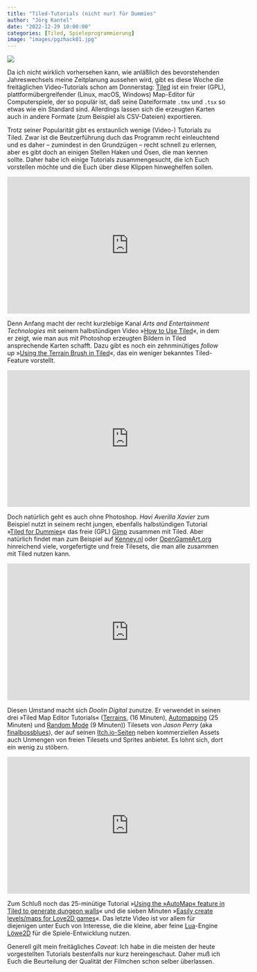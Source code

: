 ```yaml
---
title: "Tiled-Tutorials (nicht nur) für Dummies"
author: "Jörg Kantel"
date: "2022-12-29 10:00:00"
categories: [Tiled, Spieleprogrammierung]
image: "images/pgzhack01.jpg"
---
```


[![](images/pgzhack01-b.jpg)](https://www.flickr.com/photos/schockwellenreiter/52593093821/)

Da ich nicht wirklich vorhersehen kann, wie anläßlich des bevorstehenden Jahreswechsels meine Zeitplanung aussehen wird, gibt es diese Woche die freitäglichen Video-Tutorials schon am Donnerstag: [Tiled](http://cognitiones.kantel-chaos-team.de/multimedia/spieleprogrammierung/tiled.html) ist ein freier (GPL), plattformübergreifender (Linux, macOS, Windows) Map-Editor für Computerspiele, der so populär ist, daß seine Dateiformate `.tmx` und `.tsx` so etwas wie ein Standard sind. Allerdings lassen sich die erzeugten Karten auch in andere Formate (zum Beispiel als CSV-Dateien) exportieren.

Trotz seiner Popularität gibt es erstaunlich wenige (Video-) Tutorials zu Tiled. Zwar ist die Beutzerführung duch das Programm recht einleuchtend und es daher -- zumindest in den Grundzügen -- recht schnell zu erlernen, aber es gibt doch an einigen Stellen Haken und Ösen, die man kennen sollte. Daher habe ich einige Tutorials zusammengesucht, die ich Euch vorstellen möchte und die Euch über diese Klippen hinweghelfen sollen.

<iframe width="560" height="315" src="https://www.youtube.com/embed/OCCzcWrnU88" title="YouTube video player" frameborder="0" allow="accelerometer; autoplay; clipboard-write; encrypted-media; gyroscope; picture-in-picture" allowfullscreen></iframe>

Denn Anfang macht der recht kurzlebige Kanal *Arts and Entertainment Technologies* mit seinem halbstündigen Video »[How to Use Tiled](https://www.youtube.com/watch?v=OCCzcWrnU88)«, in dem er zeigt, wie man aus mit Photoshop erzeugten Bildern in Tiled ansprechende Karten schafft. Dazu gibt es noch ein zehnminütiges *follow up* »[Using the Terrain Brush in Tiled](https://www.youtube.com/watch?v=WEtml6DuwqQ)«, das ein weniger bekanntes Tiled-Feature vorstellt.

<iframe width="560" height="315" src="https://www.youtube.com/embed/_FPA1FvMjTI" title="YouTube video player" frameborder="0" allow="accelerometer; autoplay; clipboard-write; encrypted-media; gyroscope; picture-in-picture" allowfullscreen></iframe>

Doch natürlich geht es auch ohne Photoshop. *Havi Averilla Xavier* zum Beispiel nutzt in seinem recht jungen, ebenfalls halbstündigen Tutorial »[Tiled for Dummies](https://www.youtube.com/watch?v=_FPA1FvMjTI)« das freie (GPL) [Gimp](http://cognitiones.kantel-chaos-team.de/multimedia/computergraphik/gimp.html) zusammen mit Tiled. Aber natürlich findet man zum Beispiel auf [Kenney.nl](https://www.kenney.nl/assets) oder [OpenGameArt.org](https://opengameart.org/) hinreichend viele, vorgefertigte und freie Tilesets, die man alle zusammen mit Tiled nutzen kann.

<iframe width="560" height="315" src="https://www.youtube.com/embed/9ngQmaW-EUI" title="YouTube video player" frameborder="0" allow="accelerometer; autoplay; clipboard-write; encrypted-media; gyroscope; picture-in-picture" allowfullscreen></iframe>

Diesen Umstand macht sich *Doolin Digital* zunutze. Er verwendet in seinen drei »Tiled Map Editor Tutorials« ([Terrains](https://www.youtube.com/watch?v=9ngQmaW-EUI), (16 Minuten), [Automapping](https://www.youtube.com/watch?v=f212jaHpXNo) (25 Minuten) und [Random Mode](https://www.youtube.com/watch?v=MpmHPkwWmBc) (9 Minuten)) Tilesets von *Jason Perry* (aka [finalbossblues](http://finalbossblues.com/)), der auf seinen [Itch.io-Seiten](https://finalbossblues.itch.io/) neben kommerziellen Assets auch Unmengen von freien Tilesets und Sprites anbietet. Es lohnt sich, dort ein wenig zu stöbern.

<iframe width="560" height="315" src="https://www.youtube.com/embed/aQd3pDHhm3c" title="YouTube video player" frameborder="0" allow="accelerometer; autoplay; clipboard-write; encrypted-media; gyroscope; picture-in-picture" allowfullscreen></iframe>

Zum Schluß noch das 25-minütige Tutorial »[Using the »AutoMap« feature in Tiled to generate dungeon walls](https://www.youtube.com/watch?v=aQd3pDHhm3c)« und die sieben Minuten »[Easily create levels/maps for Love2D games](https://www.youtube.com/watch?v=IHmF_bRpOAE)«. Das letzte Video ist vor allem für diejenigen unter Euch von Interesse, die die kleine, aber feine [Lua](https://en.wikipedia.org/wiki/Lua_(programming_language))-Engine [Löwe2D](http://cognitiones.kantel-chaos-team.de/multimedia/spieleprogrammierung/loeve.html) für die Spiele-Entwicklung nutzen.

Generell gilt mein freitägliches *Caveat*: Ich habe in die meisten der heute vorgestellten Tutorials bestenfalls nur kurz hereingeschaut. Daher muß ich Euch die Beurteilung der Qualität der Filmchen schon selber überlassen.